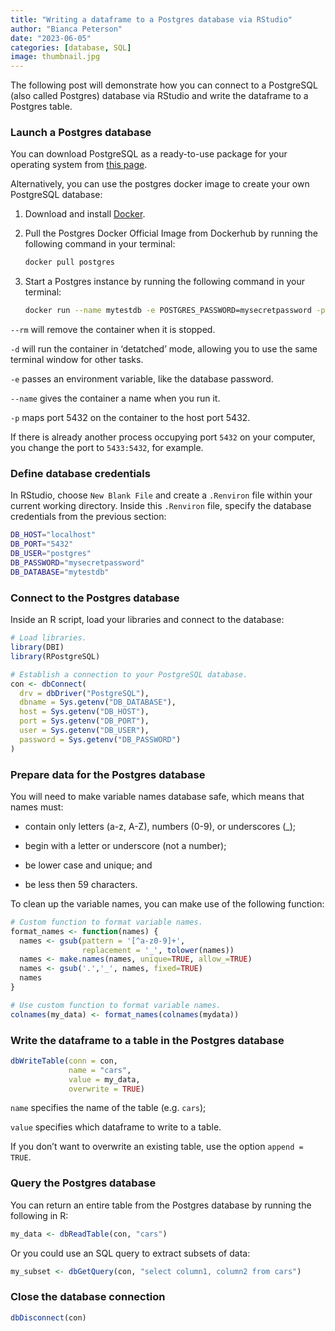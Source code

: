 ```yaml
---
title: "Writing a dataframe to a Postgres database via RStudio"
author: "Bianca Peterson"
date: "2023-06-05"
categories: [database, SQL]
image: thumbnail.jpg
---
```


The following post will demonstrate how you can connect to a PostgreSQL (also called Postgres) database via RStudio and write the dataframe to a Postgres table.

### Launch a Postgres database

You can download PostgreSQL as a ready-to-use package for your operating system from [this page](https://www.postgresql.org/download/).

Alternatively, you can use the postgres docker image to create your own PostgreSQL database:

1.  Download and install [Docker](https://docs.docker.com/engine/install/).

2.  Pull the Postgres Docker Official Image from Dockerhub by running the following command in your terminal:

    ```bash
    docker pull postgres
    ```

3.  Start a Postgres instance by running the following command in your terminal:

    ```bash
    docker run --name mytestdb -e POSTGRES_PASSWORD=mysecretpassword -p 5432:5432 -d postgres
    ```

`--rm` will remove the container when it is stopped.

`-d` will run the container in 'detatched' mode, allowing you to use the same terminal window for other tasks.

`-e` passes an environment variable, like the database password.

`--name` gives the container a name when you run it.

`-p` maps port 5432 on the container to the host port 5432.

If there is already another process occupying port `5432` on your computer, you change the port to `5433:5432`, for example.

### Define database credentials

In RStudio, choose `New Blank File` and create a `.Renviron` file within your current working directory. Inside this `.Renviron` file, specify the database credentials from the previous section:

``` bash
DB_HOST="localhost"
DB_PORT="5432"
DB_USER="postgres"
DB_PASSWORD="mysecretpassword"
DB_DATABASE="mytestdb"
```

### Connect to the Postgres database

Inside an R script, load your libraries and connect to the database:

```r
# Load libraries.
library(DBI)
library(RPostgreSQL)

# Establish a connection to your PostgreSQL database.
con <- dbConnect(
  drv = dbDriver("PostgreSQL"),
  dbname = Sys.getenv("DB_DATABASE"),
  host = Sys.getenv("DB_HOST"),
  port = Sys.getenv("DB_PORT"),
  user = Sys.getenv("DB_USER"),
  password = Sys.getenv("DB_PASSWORD")
)
```

### Prepare data for the Postgres database

You will need to make variable names database safe, which means that names must:

-   contain only letters (a-z, A-Z), numbers (0-9), or underscores (\_);

-   begin with a letter or underscore (not a number);

-   be lower case and unique; and

-   be less then 59 characters.

To clean up the variable names, you can make use of the following function:

```r
# Custom function to format variable names.
format_names <- function(names) {
  names <- gsub(pattern = '[^a-z0-9]+',
                replacement = '_', tolower(names))
  names <- make.names(names, unique=TRUE, allow_=TRUE)
  names <- gsub('.','_', names, fixed=TRUE)
  names
}

# Use custom function to format variable names.
colnames(my_data) <- format_names(colnames(mydata))
```

### Write the dataframe to a table in the Postgres database

```r
dbWriteTable(conn = con,
             name = "cars",
             value = my_data,
             overwrite = TRUE)
```

`name` specifies the name of the table (e.g. `cars`);

`value` specifies which dataframe to write to a table.

If you don't want to overwrite an existing table, use the option `append = TRUE`.

### Query the Postgres database

You can return an entire table from the Postgres database by running the following in R:

```r
my_data <- dbReadTable(con, "cars")
```

Or you could use an SQL query to extract subsets of data:

```r
my_subset <- dbGetQuery(con, "select column1, column2 from cars")
```

### Close the database connection

```r
dbDisconnect(con)
```
